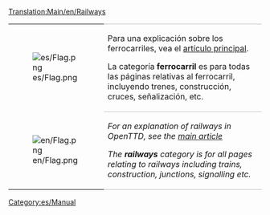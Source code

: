 [[Translation:Main/en/Railways]]{{en/-}}
{| 
|- valign="top"
| [[File:es/Flag.png]]
| style="border-top:1px solid silver; border-bottom:1px solid silver;" |Para una explicación sobre los ferrocarriles, vea el [[Main/es/Ferrocarril|artículo principal]].

La categoría '''ferrocarril''' es para todas las páginas relativas al ferrocarril, incluyendo trenes, construcción, cruces, señalización, etc.
|- valign="top"
| [[File:en/Flag.png]]
| style="border-bottom:1px solid silver;" |''For an explanation of railways in OpenTTD, see the [[Main/es/Ferrocarril|main article]]''

''The '''railways''' category is for all pages relating to railways including trains, construction, junctions, signalling etc.''
|}


[[Category:es/Manual]]